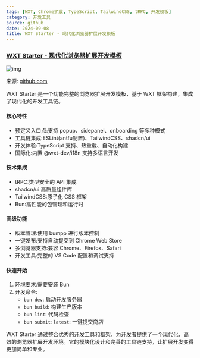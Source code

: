```yaml
---
tags: [WXT, Chrome扩展, TypeScript, TailwindCSS, tRPC, 开发模板]
category: 开发工具
source: github
date: 2024-09-08
title: WXT Starter - 现代化浏览器扩展开发模板
---
```


### [WXT Starter - 现代化浏览器扩展开发模板](https://github.com/mefengl/wxt-starter)

![img](https://img.mengpeng.tech/i/2024/12/04/674fee6785bec.webp)

来源: [github.com](https://github.com/mefengl/wxt-starter)

WXT Starter 是一个功能完整的浏览器扩展开发模板，基于 WXT 框架构建，集成了现代化的开发工具链。

#### 核心特性
- 预定义入口点:支持 popup、sidepanel、onboarding 等多种模式
- 工具链集成:ESLint(antfu配置)、TailwindCSS、shadcn/ui
- 开发体验:TypeScript 支持、热重载、自动化构建
- 国际化:内置 @wxt-dev/i18n 支持多语言开发

#### 技术集成
- tRPC:类型安全的 API 集成
- shadcn/ui:高质量组件库
- TailwindCSS:原子化 CSS 框架
- Bun:高性能的包管理和运行时

#### 高级功能
- 版本管理:使用 bumpp 进行版本控制
- 一键发布:支持自动提交到 Chrome Web Store
- 多浏览器支持:兼容 Chrome、Firefox、Safari
- 开发工具:完整的 VS Code 配置和调试支持

#### 快速开始
1. 环境要求:需要安装 Bun
2. 开发命令:
   - `bun dev`: 启动开发服务器
   - `bun build`: 构建生产版本
   - `bun lint`: 代码检查
   - `bun submit:latest`: 一键提交商店

WXT Starter 通过整合优秀的开发工具和框架，为开发者提供了一个现代化、高效的浏览器扩展开发环境。它的模块化设计和完善的工具链支持，让扩展开发变得更加简单和专业。